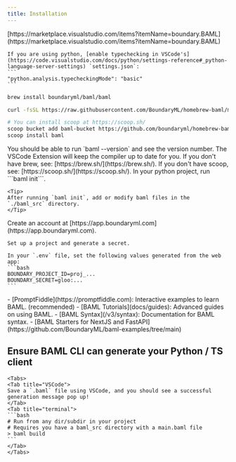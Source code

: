 ```yaml
---
title: Installation
---
```


<Steps>
  <Step title="Install BAML VSCode Extension">
    [https://marketplace.visualstudio.com/items?itemName=boundary.BAML](https://marketplace.visualstudio.com/items?itemName=boundary.BAML)

    If you are using python, [enable typechecking in VSCode's](https://code.visualstudio.com/docs/python/settings-reference#_python-language-server-settings) `settings.json`:
    ```
    "python.analysis.typecheckingMode": "basic"
    ```
  </Step>
  <Step title="Install BAML CLI">
<CodeGroup>

```bash Mac
brew install boundaryml/baml/baml
```

```bash Linux (debian)
curl -fsSL https://raw.githubusercontent.com/BoundaryML/homebrew-baml/main/install-baml.sh | bash
```

```bash Windows / WSL (via scoop)
# You can install scoop at https://scoop.sh/
scoop bucket add baml-bucket https://github.com/boundaryml/homebrew-baml
scoop install baml
```

</CodeGroup>
You should be able to run `baml --version` and see the version number. The VSCode Extension will keep the compiler up to date for you.

<Info>
  If you don't have brew, see: [https://brew.sh/](https://brew.sh/). If you
  don't have scoop, see: [https://scoop.sh/](https://scoop.sh/).
</Info>

  </Step>
  <Step title="Add BAML to a project">
    In your python project, run 
    ```baml init```.
    
    <Tip>
    After running `baml init`, add or modify baml files in the `./baml_src` directory.
    </Tip>

  </Step>
  <Step title="Set up Boundary Studio (optional)">
    Create an account at [https://app.boundaryml.com](https://app.boundaryml.com).
    
    Set up a project and generate a secret.

    In your `.env` file, set the following values generated from the web app:
    ```bash
    BOUNDARY_PROJECT_ID=proj_...
    BOUNDARY_SECRET=gloo:...
    ```

  </Step>
  <Step title="Learn BAML">
    - [PromptFiddle](https://promptfiddle.com): Interactive examples to learn BAML. (recommended)
    - [BAML Tutorials](docs/guides): Advanced guides on using BAML.
    - [BAML Syntax](/v3/syntax): Documentation for BAML syntax.
    - [BAML Starters for NextJS and FastAPI](https://github.com/BoundaryML/baml-examples/tree/main)
  </Step>
</Steps>

## Ensure BAML CLI can generate your Python / TS client

    <Tabs>
    <Tab title="VSCode">
    Save a `.baml` file using VSCode, and you should see a successful generation message pop up!
    </Tab>
    <Tab title="terminal">
    ```bash
    # Run from any dir/subdir in your project
    # Requires you have a baml_src directory with a main.baml file
    > baml build
    ```
    </Tab>
    </Tabs>
